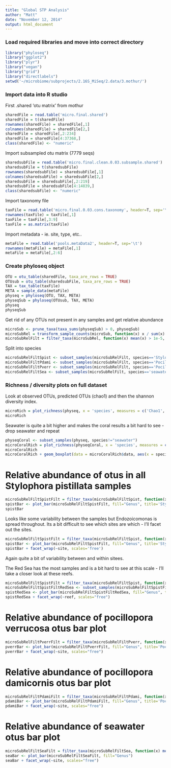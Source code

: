 ```yaml
---
title: "Global STP Analysis"
author: "Matt"
date: "November 12, 2014"
output: html_document
---
```


### Load required libraries and move into correct directory

```r
library("phyloseq")
library("ggplot2")
library("plyr")
library("vegan")
library("grid")
library("directlabels")
setwd('~/microbiome/subprojects/2.16S_MiSeq/2.data/3.mothur/')
```

### Import data into R studio

First .shared 'otu matrix' from mothur

```r
sharedFile = read.table('micro.final.shared')
sharedFile = t(sharedFile)
rownames(sharedFile) = sharedFile[,1]
colnames(sharedFile) = sharedFile[2,]
sharedFile = sharedFile[,2:234]
sharedFile = sharedFile[4:37368,]
class(sharedFile) <- "numeric"
```

Import subsampled otu matrix (7779 seqs)

```r
sharedsubFile = read.table('micro.final.clean.0.03.subsample.shared')
sharedsubFile = t(sharedsubFile)
rownames(sharedsubFile) = sharedsubFile[,1]
colnames(sharedsubFile) = sharedsubFile[2,]
sharedsubFile = sharedsubFile[,2:219]
sharedsubFile = sharedsubFile[4:14839,]
class(sharedsubFile) <- "numeric"
```

Import taxonomy file

```r
taxFile = read.table('micro.final.0.03.cons.taxonomy', header=T, sep='\t')
rownames(taxFile) = taxFile[,1]
taxFile = taxFile[,3:9]
taxFile = as.matrix(taxFile)
```

Import metadata - ie. site, type, etc..

```r
metaFile = read.table('pools.metaData2', header=T, sep='\t')
rownames(metaFile) = metaFile[,1]
metaFile = metaFile[,2:6]
```

### Create phyloseq object

```r
OTU = otu_table(sharedFile, taxa_are_rows = TRUE)
OTUsub = otu_table(sharedsubFile, taxa_are_rows = TRUE)
TAX = tax_table(taxFile)
META = sample_data(metaFile)
physeq = phyloseq(OTU, TAX, META)
physeqSub = phyloseq(OTUsub, TAX, META)
physeq
physeqSub
```

Get rid of any OTUs not present in any samples and get relative abundance

```r
microSub <- prune_taxa(taxa_sums(physeqSub) > 0, physeqSub)
microSubRel = transform_sample_counts(microSub, function(x) x / sum(x) )
microSubRelFilt = filter_taxa(microSubRel, function(x) mean(x) > 1e-5, TRUE)
```

Split into species 

```r
microSubRelFiltSpist <- subset_samples(microSubRelFilt, species=='Stylophora pistillata')
microSubRelFiltPdami <- subset_samples(microSubRelFilt, species=='Pocillopora damicornis')
microSubRelFiltPverr <- subset_samples(microSubRelFilt, species=='Pocillopora verrucosa')
microSubRelFiltSea <- subset_samples(microSubRelFilt, species=='seawater')
```

### Richness / diversity plots on full dataset

Look at observed OTUs, predicted OTUs (chao1) and then the shannon diversity index.

```r
microRich = plot_richness(physeq, x = 'species', measures = c('Chao1', 'Shannon', 'observed'), color = 'site')
microRich
```

Seawater is quite a bit higher and makes the coral results a bit hard to see - drop seawater and repeat

```r
physeqCoral <- subset_samples(physeq, species!="seawater")
microCoralRich = plot_richness(physeqCoral, x = 'species', measures = c('Chao1', 'Shannon', 'observed'), color = 'site')
microCoralRich
microCoralRich + geom_boxplot(data = microCoralRich$data, aes(x = species, y = value, color = NULL), alpha = 0.1)
```

# Relative abundance of otus in all Stylophora pistillata samples

```r
microSubRelFiltSpistFilt = filter_taxa(microSubRelFiltSpist, function(x) mean(x) > 1e-2, TRUE)
spistBar <- plot_bar(microSubRelFiltSpistFilt, fill="Genus", title='Stylophora pistillata')
spistBar
```

Looks like some variability between the samples but Endozoicomonas is spread throughout. Its a bit difficult to see which sites are which - I'll facet out the sites.

```r
microSubRelFiltSpistFilt = filter_taxa(microSubRelFiltSpist, function(x) mean(x) > 1e-2, TRUE)
spistBar <- plot_bar(microSubRelFiltSpistFilt, fill="Genus", title='Stylophora pistillata')
spistBar + facet_wrap(~site, scales='free')
```

Again quite a bit of variability between and within sitees.

The Red Sea has the most samples and is a bit hard to see at this scale - I'll take a closer look at these reefs.

```r
microSubRelFiltSpistFilt = filter_taxa(microSubRelFiltSpist, function(x) mean(x) > 1e-2, TRUE)
microSubRelFiltSpistFiltRedSea <- subset_samples(microSubRelFiltSpistFilt, site=="RedSea")
spistRedSea <- plot_bar(microSubRelFiltSpistFiltRedSea, fill="Genus", title='Stylophora pistillata in the Red Sea')
spistRedSea + facet_wrap(~reef, scales="free")
```

# Relative abundance of pocillopora verrucosa otus bar plot

```r
microSubRelFiltPverrFilt = filter_taxa(microSubRelFiltPverr, function(x) mean(x) > 1e-2, TRUE)
pverrBar <- plot_bar(microSubRelFiltPverrFilt, fill="Genus", title='Pocillopora verrucosa')
pverrBar + facet_wrap(~site, scales="free")
```

# Relative abundance of pocillopora damicornis otus bar plot

```r
microSubRelFiltPdamiFilt = filter_taxa(microSubRelFiltPdami, function(x) mean(x) > 1e-2, TRUE)
pdamiBar <- plot_bar(microSubRelFiltPdamiFilt, fill="Genus", title='Pocillopora damicornis')
pdamiBar + facet_wrap(~site, scales="free")
```

# Relative abundance of seawater otus bar plot

```r
microSubRelFiltSeaFilt = filter_taxa(microSubRelFiltSea, function(x) mean(x) > 5e-3, TRUE)
seaBar <- plot_bar(microSubRelFiltSeaFilt, fill="Genus")
seaBar + facet_wrap(~site, scales="free")
```




